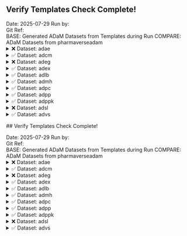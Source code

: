 ## Verify Templates Check Complete! 

Date:  2025-07-29 
Run by:   
Git Ref:   
BASE:  Generated ADaM Datasets from Templates during Run 
COMPARE:  ADaM Datasets from pharmaverseadam  
<details>
<summary>❌ Dataset: adae</summary>


```

Differences found between the objects!

Summary of BASE and COMPARE
  ==================================================================
    PROPERTY             BASE                       COMP            
  ------------------------------------------------------------------
      Name         get(comp_dataset)          get(new_dataset)      
     Class     "tbl_df, tbl, data.frame"  "tbl_df, tbl, data.frame" 
    Rows(#)              1191                       1191            
   Columns(#)             107                        105            
  ------------------------------------------------------------------


There are columns in BASE that are not in COMPARE !!
  =========
   COLUMNS 
  ---------
   DOSEON  
    DOSEU  
  ---------


```

</details>

<details>
<summary>✅ Dataset: adcm</summary>


```

No issues were found!
```

</details>

<details>
<summary>❌ Dataset: adeg</summary>


```

Differences found between the objects!

Summary of BASE and COMPARE
  ==================================================================
    PROPERTY             BASE                       COMP            
  ------------------------------------------------------------------
      Name         get(comp_dataset)          get(new_dataset)      
     Class     "tbl_df, tbl, data.frame"  "tbl_df, tbl, data.frame" 
    Rows(#)              78756                      78756           
   Columns(#)             108                        108            
  ------------------------------------------------------------------


Not all Values Compared Equal
  =============================
   Variable  No of Differences 
  -----------------------------
    EGSEQ          26717       
   EGSTRESU        24660       
    EGTPT          57540       
     ATPT          57540       
  -----------------------------


First 10 of 26717 rows are shown in table below
  ========================================
   VARIABLE  ..ROWNUMBER..  BASE  COMPARE 
  ----------------------------------------
    EGSEQ          1        127      1    
    EGSEQ          2        128      2    
    EGSEQ          3        129      3    
    EGSEQ          4        130      4    
    EGSEQ          5        131      5    
    EGSEQ          6        132      6    
    EGSEQ          7        133      7    
    EGSEQ          8        134      8    
    EGSEQ          9        135      9    
    EGSEQ         10        136     10    
  ----------------------------------------


First 10 of 24660 rows are shown in table below
  ===============================================
   VARIABLE  ..ROWNUMBER..    BASE      COMPARE  
  -----------------------------------------------
   EGSTRESU       12        BEATS/MIN  beats/min 
   EGSTRESU       13        BEATS/MIN  beats/min 
   EGSTRESU       14        BEATS/MIN  beats/min 
   EGSTRESU       16        BEATS/MIN  beats/min 
   EGSTRESU       17        BEATS/MIN  beats/min 
   EGSTRESU       18        BEATS/MIN  beats/min 
   EGSTRESU       20        BEATS/MIN  beats/min 
   EGSTRESU       21        BEATS/MIN  beats/min 
   EGSTRESU       22        BEATS/MIN  beats/min 
   EGSTRESU       24        BEATS/MIN  beats/min 
  -----------------------------------------------


First 10 of 57540 rows are shown in table below
  =================================================================
   VARIABLE  ..ROWNUMBER..  BASE              COMPARE              
  -----------------------------------------------------------------
    EGTPT         12         1    "AFTER LYING DOWN FOR 5 MINUTES" 
    EGTPT         13         2     "AFTER STANDING FOR 1 MINUTE"   
    EGTPT         14         3     "AFTER STANDING FOR 3 MINUTES"  
    EGTPT         16         1    "AFTER LYING DOWN FOR 5 MINUTES" 
    EGTPT         17         2     "AFTER STANDING FOR 1 MINUTE"   
    EGTPT         18         3     "AFTER STANDING FOR 3 MINUTES"  
    EGTPT         20         1    "AFTER LYING DOWN FOR 5 MINUTES" 
    EGTPT         21         2     "AFTER STANDING FOR 1 MINUTE"   
    EGTPT         22         3     "AFTER STANDING FOR 3 MINUTES"  
    EGTPT         24         1    "AFTER LYING DOWN FOR 5 MINUTES" 
  -----------------------------------------------------------------


First 10 of 57540 rows are shown in table below
  =================================================================
   VARIABLE  ..ROWNUMBER..  BASE              COMPARE              
  -----------------------------------------------------------------
     ATPT         12         1    "AFTER LYING DOWN FOR 5 MINUTES" 
     ATPT         13         2     "AFTER STANDING FOR 1 MINUTE"   
     ATPT         14         3     "AFTER STANDING FOR 3 MINUTES"  
     ATPT         16         1    "AFTER LYING DOWN FOR 5 MINUTES" 
     ATPT         17         2     "AFTER STANDING FOR 1 MINUTE"   
     ATPT         18         3     "AFTER STANDING FOR 3 MINUTES"  
     ATPT         20         1    "AFTER LYING DOWN FOR 5 MINUTES" 
     ATPT         21         2     "AFTER STANDING FOR 1 MINUTE"   
     ATPT         22         3     "AFTER STANDING FOR 3 MINUTES"  
     ATPT         24         1    "AFTER LYING DOWN FOR 5 MINUTES" 
  -----------------------------------------------------------------


```

</details>

<details>
<summary>✅ Dataset: adex</summary>


```

No issues were found!
```

</details>

<details>
<summary>✅ Dataset: adlb</summary>


```

No issues were found!
```

</details>

<details>
<summary>✅ Dataset: admh</summary>


```

No issues were found!
```

</details>

<details>
<summary>✅ Dataset: adpc</summary>


```

No issues were found!
```

</details>

<details>
<summary>✅ Dataset: adpp</summary>


```

No issues were found!
```

</details>

<details>
<summary>✅ Dataset: adppk</summary>


```

No issues were found!
```

</details>

<details>
<summary>❌ Dataset: adsl</summary>


```

Differences found between the objects!

Summary of BASE and COMPARE
  ==================================================================
    PROPERTY             BASE                       COMP            
  ------------------------------------------------------------------
      Name         get(comp_dataset)          get(new_dataset)      
     Class     "tbl_df, tbl, data.frame"  "tbl_df, tbl, data.frame" 
    Rows(#)               306                        306            
   Columns(#)             54                         54             
  ------------------------------------------------------------------


Not all Values Compared Equal
  =============================
   Variable  No of Differences 
  -----------------------------
    SAFFL           52         
  -----------------------------


First 10 of 52 rows are shown in table below
  ========================================
   VARIABLE  ..ROWNUMBER..  BASE  COMPARE 
  ----------------------------------------
    SAFFL          7         N     <NA>   
    SAFFL         14         N     <NA>   
    SAFFL         18         N     <NA>   
    SAFFL         19         N     <NA>   
    SAFFL         28         N     <NA>   
    SAFFL         33         N     <NA>   
    SAFFL         38         N     <NA>   
    SAFFL         41         N     <NA>   
    SAFFL         43         N     <NA>   
    SAFFL         46         N     <NA>   
  ----------------------------------------


```

</details>

<details>
<summary>✅ Dataset: advs</summary>


```

No issues were found!
```

</details>

                                                                                                                                                                                                                                                                                                                                                                                                                                                                                                                                                                                                                                                                                                                                                                                                                                                                                                                                                                                                                                                                                                                                                                                                                                                                                                                                                                                                                                                                                                                                                                                                                                                                                                                                                                                                                                                                                                                                                                                                                                                                                                                                                                                                                                                                                                                                                                                                                                                                                                                                                                                                                                                                                                                                                                                                                                                                                                                                                                                                                                                                                                                                                                                                                                                                                                                                                                                                                                                                                                                                                                                                                                                                                                                                                                                                                                                                                                                                                                                                                                                                                                                                                                                                                                                                                                                                                                                                                                                                                                                                                                                                                                                                                                                                                                                                                                                                                                                                                                                                                                                                                                                                                                                                                                                                                                                                                                                                                                                                                                                                                                                                                                                                                                                                                                                                                                                                                                                                                                                                                                                                                                                                                                                                                                                                                                                                                                                                                                                                                                                                                                                                                                                                                                                                                                                                                                                                                                                                                                                                                                                                                                                                                                                                                                                                                                                                                                                                                                                                                                                                                                                                                                                                                                                                                                                                                                                                                                                                                                                                                                                                                                                                                                                                                                                                                                                                                                           ## Verify Templates Check Complete! 

Date:  2025-07-29 
Run by:   
Git Ref:   
BASE:  Generated ADaM Datasets from Templates during Run 
COMPARE:  ADaM Datasets from pharmaverseadam  
<details>
<summary>❌ Dataset: adae</summary>


```

Differences found between the objects!

Summary of BASE and COMPARE
  ==================================================================
    PROPERTY             BASE                       COMP            
  ------------------------------------------------------------------
      Name         get(comp_dataset)          get(new_dataset)      
     Class     "tbl_df, tbl, data.frame"  "tbl_df, tbl, data.frame" 
    Rows(#)              1191                       1191            
   Columns(#)             107                        105            
  ------------------------------------------------------------------


There are columns in BASE that are not in COMPARE !!
  =========
   COLUMNS 
  ---------
   DOSEON  
    DOSEU  
  ---------


```

</details>

<details>
<summary>✅ Dataset: adcm</summary>


```

No issues were found!
```

</details>

<details>
<summary>❌ Dataset: adeg</summary>


```

Differences found between the objects!

Summary of BASE and COMPARE
  ==================================================================
    PROPERTY             BASE                       COMP            
  ------------------------------------------------------------------
      Name         get(comp_dataset)          get(new_dataset)      
     Class     "tbl_df, tbl, data.frame"  "tbl_df, tbl, data.frame" 
    Rows(#)              78756                      78756           
   Columns(#)             108                        108            
  ------------------------------------------------------------------


Not all Values Compared Equal
  =============================
   Variable  No of Differences 
  -----------------------------
    EGSEQ          26717       
   EGSTRESU        24660       
    EGTPT          57540       
     ATPT          57540       
  -----------------------------


First 10 of 26717 rows are shown in table below
  ========================================
   VARIABLE  ..ROWNUMBER..  BASE  COMPARE 
  ----------------------------------------
    EGSEQ          1        127      1    
    EGSEQ          2        128      2    
    EGSEQ          3        129      3    
    EGSEQ          4        130      4    
    EGSEQ          5        131      5    
    EGSEQ          6        132      6    
    EGSEQ          7        133      7    
    EGSEQ          8        134      8    
    EGSEQ          9        135      9    
    EGSEQ         10        136     10    
  ----------------------------------------


First 10 of 24660 rows are shown in table below
  ===============================================
   VARIABLE  ..ROWNUMBER..    BASE      COMPARE  
  -----------------------------------------------
   EGSTRESU       12        BEATS/MIN  beats/min 
   EGSTRESU       13        BEATS/MIN  beats/min 
   EGSTRESU       14        BEATS/MIN  beats/min 
   EGSTRESU       16        BEATS/MIN  beats/min 
   EGSTRESU       17        BEATS/MIN  beats/min 
   EGSTRESU       18        BEATS/MIN  beats/min 
   EGSTRESU       20        BEATS/MIN  beats/min 
   EGSTRESU       21        BEATS/MIN  beats/min 
   EGSTRESU       22        BEATS/MIN  beats/min 
   EGSTRESU       24        BEATS/MIN  beats/min 
  -----------------------------------------------


First 10 of 57540 rows are shown in table below
  =================================================================
   VARIABLE  ..ROWNUMBER..  BASE              COMPARE              
  -----------------------------------------------------------------
    EGTPT         12         1    "AFTER LYING DOWN FOR 5 MINUTES" 
    EGTPT         13         2     "AFTER STANDING FOR 1 MINUTE"   
    EGTPT         14         3     "AFTER STANDING FOR 3 MINUTES"  
    EGTPT         16         1    "AFTER LYING DOWN FOR 5 MINUTES" 
    EGTPT         17         2     "AFTER STANDING FOR 1 MINUTE"   
    EGTPT         18         3     "AFTER STANDING FOR 3 MINUTES"  
    EGTPT         20         1    "AFTER LYING DOWN FOR 5 MINUTES" 
    EGTPT         21         2     "AFTER STANDING FOR 1 MINUTE"   
    EGTPT         22         3     "AFTER STANDING FOR 3 MINUTES"  
    EGTPT         24         1    "AFTER LYING DOWN FOR 5 MINUTES" 
  -----------------------------------------------------------------


First 10 of 57540 rows are shown in table below
  =================================================================
   VARIABLE  ..ROWNUMBER..  BASE              COMPARE              
  -----------------------------------------------------------------
     ATPT         12         1    "AFTER LYING DOWN FOR 5 MINUTES" 
     ATPT         13         2     "AFTER STANDING FOR 1 MINUTE"   
     ATPT         14         3     "AFTER STANDING FOR 3 MINUTES"  
     ATPT         16         1    "AFTER LYING DOWN FOR 5 MINUTES" 
     ATPT         17         2     "AFTER STANDING FOR 1 MINUTE"   
     ATPT         18         3     "AFTER STANDING FOR 3 MINUTES"  
     ATPT         20         1    "AFTER LYING DOWN FOR 5 MINUTES" 
     ATPT         21         2     "AFTER STANDING FOR 1 MINUTE"   
     ATPT         22         3     "AFTER STANDING FOR 3 MINUTES"  
     ATPT         24         1    "AFTER LYING DOWN FOR 5 MINUTES" 
  -----------------------------------------------------------------


```

</details>

<details>
<summary>✅ Dataset: adex</summary>


```

No issues were found!
```

</details>

<details>
<summary>✅ Dataset: adlb</summary>


```

No issues were found!
```

</details>

<details>
<summary>✅ Dataset: admh</summary>


```

No issues were found!
```

</details>

<details>
<summary>✅ Dataset: adpc</summary>


```

No issues were found!
```

</details>

<details>
<summary>✅ Dataset: adpp</summary>


```

No issues were found!
```

</details>

<details>
<summary>✅ Dataset: adppk</summary>


```

No issues were found!
```

</details>

<details>
<summary>❌ Dataset: adsl</summary>


```

Differences found between the objects!

Summary of BASE and COMPARE
  ==================================================================
    PROPERTY             BASE                       COMP            
  ------------------------------------------------------------------
      Name         get(comp_dataset)          get(new_dataset)      
     Class     "tbl_df, tbl, data.frame"  "tbl_df, tbl, data.frame" 
    Rows(#)               306                        306            
   Columns(#)             54                         54             
  ------------------------------------------------------------------


Not all Values Compared Equal
  =============================
   Variable  No of Differences 
  -----------------------------
    SAFFL           52         
  -----------------------------


First 10 of 52 rows are shown in table below
  ========================================
   VARIABLE  ..ROWNUMBER..  BASE  COMPARE 
  ----------------------------------------
    SAFFL          7         N     <NA>   
    SAFFL         14         N     <NA>   
    SAFFL         18         N     <NA>   
    SAFFL         19         N     <NA>   
    SAFFL         28         N     <NA>   
    SAFFL         33         N     <NA>   
    SAFFL         38         N     <NA>   
    SAFFL         41         N     <NA>   
    SAFFL         43         N     <NA>   
    SAFFL         46         N     <NA>   
  ----------------------------------------


```

</details>

<details>
<summary>✅ Dataset: advs</summary>


```

No issues were found!
```

</details>

